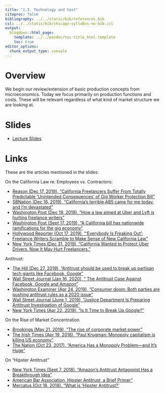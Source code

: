 ```yaml
---
title: "1.2. Technology and Cost"
citeproc: false
bibliography: ../../static/bib/references.bib
csl: ../../static/bib/chicago-syllabus-no-bib.csl
output:
  blogdown::html_page:
    template: ../../pandoc/toc-title_html.template
    toc: true
editor_options: 
  chunk_output_type: console
---
```


# Overview

We begin our review/extension of basic production concepts from microeconomics. Today we focus primarily on production functions and costs. These will be relevant regardless of what kind of market structure we are looking at.  

# Slides

- [<i class="fas fa-external-link-square-alt"></i> Lecture Slides](/slides/1.1-slides.html)

# Links

These are the articles mentioned in the slides:

On the California Law re: Employees vs. Contractors: 

- [Reason (Dec 17, 2019), "California Freelancers Suffer From Totally Predictable 'Unintended Consequences' of Gig Worker Protection Bill"](https://reason.com/2019/12/17/california-freelancers-suffer-from-totally-predictable-unintended-consequences-of-gig-worker-protection-bill/)
- [SBNation (Dec 16, 2019), "California’s terrible AB5 came for me today, and I’m devastated"](https://www.mavsmoneyball.com/2019/12/16/21024414/california-terrible-ab5-came-for-me-today-and-im-devastated)
- [Washington Post (Dec 19, 2019), "How a law aimed at Uber and Lyft is hurting freelance writers"](https://www.washingtonpost.com/opinions/2019/12/19/how-law-aimed-uber-lyft-is-hurting-freelance-writers/)
- [Washington Post (Sept 17, 2019), "A California bill has nationwide ramifications for the gig economy"](https://www.washingtonpost.com/opinions/a-california-bill-has-nationwide-ramifications-for-the-gig-economy/2019/09/17/e92a805c-d670-11e9-86ac-0f250cc91758_story.html)
- [Hollywood Reporter (Oct 17, 2019), "'Everybody Is Freaking Out': Freelance Writers Scramble to Make Sense of New California Law"](https://www.hollywoodreporter.com/news/everybody-is-freaking-freelance-writers-scramble-make-sense-new-california-law-1248195)
- [New York Times (Dec 31, 2019), "California Wanted to Protect Uber Drivers. Now It May Hurt Freelancers."](https://www.nytimes.com/2019/12/31/technology/california-freelance-gig-workers.html)

Antitrust:

- [The Hill (Dec 27, 2019), "Antitrust should be used to break up partisan tech giants like Facebook, Google"](https://thehill.com/blogs/pundits-blog/media/311886-antitrust-should-be-used-to-break-up-partisan-tech-giants-like)
- [Wall Street Journal (Jan 16, 2020), " The Antitrust Case Against Facebook, Google and Amazon"](https://www.wsj.com/articles/the-antitrust-case-against-facebook-google-amazon-and-apple-1516121561)
- [Washington Examiner (Apr 24, 2019), "Consumer doom: Both parties are pushing antitrust rules as a 2020 issue"](https://www.washingtonexaminer.com/opinion/consumer-doom-both-parties-are-pushing-antitrust-rules-as-a-2020-issue)
- [Wall Street Journal (June 1, 2019), "Justice Department Is Preparing Antitrust Investigation of Google "](https://www.wsj.com/articles/justice-department-is-preparing-antitrust-investigation-of-google-11559348795)
- [New York Times (Apr 22, 2019), "Is It Time to Break Up Google?"](https://www.nytimes.com/2017/04/22/opinion/sunday/is-it-time-to-break-up-google.html)

On the Rise of Market Concentration

- [Brookings (May 21, 2019), "The rise of corporate market power"](https://www.brookings.edu/blog/up-front/2019/05/21/the-rise-of-corporate-market-power/)
- [The Irish Times (Apr 19, 2016), "Paul Krugman: Monopoly capitalism is killing US economy"](https://www.irishtimes.com/business/economy/paul-krugman-monopoly-capitalism-is-killing-us-economy-1.2615956)
- [The Nation (Oct 23, 2017), "America Has a Monopoly Problem—and It’s Huge"](https://www.thenation.com/article/america-has-a-monopoly-problem-and-its-huge/)\

On "Hipster Antitrust"

- [New York Times (Sept 7, 2018), "Amazon’s Antitrust Antagonist Has a Breakthrough Idea"](https://www.nytimes.com/2018/09/07/technology/monopoly-antitrust-lina-khan-amazon.html)
- [American Bar Association, Hipster Antitrust, a Brief Primer"](https://www.americanbar.org/groups/young_lawyers/publications/tyl/topics/antitrust/hipster-antitrust-brief-primer/)
- [Mercatus (Oct 18, 2018), "What is 'Hipster Antitrust?'](https://www.mercatus.org/bridge/commentary/what-hipster-antitrust)